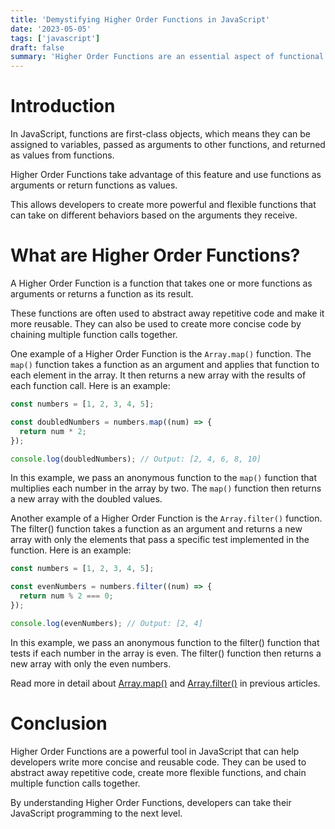 ```yaml
---
title: 'Demystifying Higher Order Functions in JavaScript'
date: '2023-05-05'
tags: ['javascript']
draft: false
summary: 'Higher Order Functions are an essential aspect of functional programming in JavaScript. They allow developers to write more concise and reusable code, making it easier to manage complex codebases. In this blog post, we will take a deep dive into Higher Order Functions and explore their potential uses.'
---
```


# Introduction

In JavaScript, functions are first-class objects, which means they can be assigned to variables, passed as arguments to other functions, and returned as values from functions.

Higher Order Functions take advantage of this feature and use functions as arguments or return functions as values.

This allows developers to create more powerful and flexible functions that can take on different behaviors based on the arguments they receive.

# What are Higher Order Functions?

A Higher Order Function is a function that takes one or more functions as arguments or returns a function as its result.

These functions are often used to abstract away repetitive code and make it more reusable. They can also be used to create more concise code by chaining multiple function calls together.

One example of a Higher Order Function is the `Array.map()` function. The `map()` function takes a function as an argument and applies that function to each element in the array. It then returns a new array with the results of each function call. Here is an example:

```javascript
const numbers = [1, 2, 3, 4, 5];

const doubledNumbers = numbers.map((num) => {
  return num * 2;
});

console.log(doubledNumbers); // Output: [2, 4, 6, 8, 10]
```

In this example, we pass an anonymous function to the `map()` function that multiplies each number in the array by two. The `map()` function then returns a new array with the doubled values.

Another example of a Higher Order Function is the `Array.filter()` function. The filter() function takes a function as an argument and returns a new array with only the elements that pass a specific test implemented in the function. Here is an example:

```javascript
const numbers = [1, 2, 3, 4, 5];

const evenNumbers = numbers.filter((num) => {
  return num % 2 === 0;
});

console.log(evenNumbers); // Output: [2, 4]
```

In this example, we pass an anonymous function to the filter() function that tests if each number in the array is even. The filter() function then returns a new array with only the even numbers.

Read more in detail about [Array.map()](/blog/learn-map-method-in-javascript-with-code-examples/) and [Array.filter()](/blog/learn-filter-method-in-javascript-with-code-examples/) in previous articles.

# Conclusion

Higher Order Functions are a powerful tool in JavaScript that can help developers write more concise and reusable code. They can be used to abstract away repetitive code, create more flexible functions, and chain multiple function calls together.

By understanding Higher Order Functions, developers can take their JavaScript programming to the next level.
